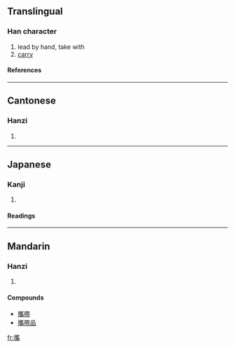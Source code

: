 {{see|携}}

==Translingual==
===Han character===
{{Han char|rn=64|rad=手|as=18|sn=21|four=5202<sub>7</sub>|canj=手山人月 (QUOB)}}
# lead by hand, take with
# [[carry]]
====References====
{{Han ref|kx=0463.310|dkj=13008|dj=0812.330|hdz=31987.050|uh=651C|ud=25884|bh=C4E2|bd=50402}}

----
==Cantonese==
===Hanzi===
{{yue-hanzi|jyut=|y=kwai4}}
# {{defn|Cantonese}}

----
==Japanese==
===Kanji===
{{ja-kanji|grade=|rs=手18}}
# {{defn|Japanese}} 
====Readings====
{{ja-readings|on=[[けい]] (kei)|kun=[[たずさえる]] (tazusaeru)}}

----
==Mandarin==
===Hanzi===
{{cmn-hanzi|sim=携|pin=[[xī]] ([[xi1]])|wg=hsi<sup>1</sup>}}
# {{defn|Mandarin}}

====Compounds====
*[[攜帶]]
*[[攜帶品]]

[[fr:攜]]